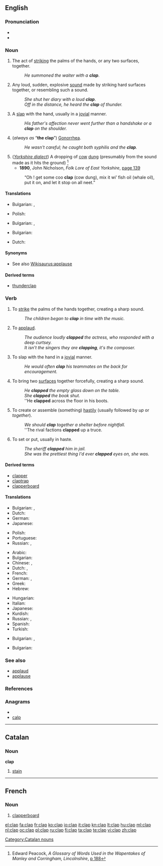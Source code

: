 ==English==

===Pronunciation===
* {{IPA|/klæp/}}
* {{rhymes|æp}}

===Noun===
{{en-noun}}

# The act of [[strike|striking]] the palms of the hands, or any two surfaces, together.
#: ''He summoned the waiter with a '''clap'''''.
# Any loud, sudden, explosive [[sound]] made by striking hard surfaces together, or resembling such a sound.
#: ''She shut her diary with a loud '''clap'''''.
#: ''Off in the distance, he heard the '''clap''' of thunder.''
# A [[slap]] with the hand, usually in a [[jovial]] manner.
#: ''His father's affection never went further than a handshake or a '''clap''' on the shoulder.''
# {{slang}} (''always as'' “'''the clap'''”) [[gonorrhea|Gonorrhea]].
#: ''He wasn't careful; he caught both syphilis and the '''clap'''.''
# (''[[w:Yorkshire_dialect|Yorkshire dialect]]'') A dropping of [[cow]] [[dung]] (presumably from the sound made as it hits the ground) <ref>Edward Peacock, ''A Glossary of Words Used in the Wapentakes of Manley and Corringham, Lincolnshire'', [http://books.google.com/books?id=c3oKAAAAIAAJ&pg=PA188&dq=clap&as_brr=1 p 188]</ref>
#* '''1890''', John Nicholson, ''Folk Lore of East Yorkshire'', [http://books.google.com/books?id=tw0naTcLHeMC&pg=PA139&dq=clap&as_brr=1&ei=pGvbRtu_E4SipgL0peiSCw page 139]
#: “Oh ! get some coo '''clap''' (cow dung), mix it wi’ fish oil (whale oil), put it on, and let it stop on all neet.”

====Translations====
{{trans-top|The act of [[strike|striking]] the palms of the hands, or any two surfaces, together}}
* Bulgarian: {{t|bg|пляскане|n}},  {{t|bg|ръкопляскане}}
{{trans-mid}}
* Polish: {{t|pl|klask|m}}
{{trans-bottom}}

{{trans-top|Any loud, sudden, explosive [[sound]]}}
* Bulgarian: {{t|bg|хлопване|n}},  {{t|bg|трясък|m}}
{{trans-mid}}
{{trans-bottom}}

{{trans-top|{{slang}} (''always as'' “'''the clap'''”) [[gonorrhea|Gonorrhea]]}}
* Bulgarian: {{t|bg|трипер|m}}
{{trans-mid}}
* Dutch: {{t+|nl|druiper}}
{{trans-bottom}}

====Synonyms====
* See also [[Wikisaurus:applause]]

====Derived terms====
* [[thunderclap]]

===Verb===
{{en-verb|clapp|ing}}
{{wikipedia|Clapping}}

# To [[strike]] the palms of the hands together, creating a sharp sound.
#: ''The children began to '''clap''' in time with the music.''
# To [[applaud]].
#: ''The audience loudly '''clapped''' the actress, who responded with a deep curtsey.''
#: ''It isn’t the singers they are '''clapping''', it's the composer.''
# To slap with the hand in a [[jovial]] manner.
#: ''He would often '''clap''' his teammates on the back for encouragement.''
# To bring two [[surface]]s together forcefully, creating a sharp sound.
#: ''He '''clapped''' the empty glass down on the table.''
#: ''She '''clapped''' the book shut.''
#: ''He '''clapped''' across the floor in his boots.
# To create or assemble (something) [[hastily]] (usually followed by ''up'' or ''together'').
#: ''We should '''clap''' together a shelter before nightfall.''
#: ''The rival factions '''clapped''' up a truce.
# To set or put, usually in haste.
#: ''The sheriff '''clapped''' him in jail.''
#: ''She was the prettiest thing I'd ever '''clapped''' eyes on, she was.''

====Derived terms====
* [[clapper]]
* [[claptrap]]
* [[clapperboard]]

====Translations====
{{trans-top|To strike the palms of the hands together}}
* Bulgarian: {{t|bg|пляскам}},  {{t|bg|ръкопляскам}}
* Dutch: {{t+|nl|klappen}}
* German: {{t+|de|klatschen}}
* Japanese: {{t|ja|手を叩く|tr=te wo tataku}}
{{trans-mid}}
* Polish: {{t|pl|klaskać}}
* Portuguese: {{t|pt|bater palmas}}
* Russian: {{t|ru|хлопать|tr=xlópat'}},  {{t|ru|хлопнуть|tr=xlópnut'|sc=Cyrl}}
{{trans-bottom}}

{{trans-top|To applaud by clapping the hands}}
* Arabic: {{t|ar|صفق|tr=Saffaqa}}
* Bulgarian: {{t+|bg|аплодирам}}
* Chinese: {{t-|cmn|拍手|tr=pāishǒu|sc=Hani}},  {{t-|cmn|鼓掌|tr=gǔzhǎng|sc=Hani}}
* Dutch: {{t+|nl|applaudisseren}}, {{t+|nl|klappen}}
* French: {{t+|fr|applaudir}}
* German: {{t+|de|klatschen}},  {{t+|de|applaudieren}}
* Greek: {{t+|el|χειροκροτώ}}
* Hebrew: {{t|he|מחא כפיים|tr=makhá kapayim}}
{{trans-mid}}
* Hungarian: {{t+|hu|tapsol}}
* Italian: {{t+|it|applaudire}}
* Japanese: {{t|ja|拍手する|tr=hakushu-suru}}
* Kurdish: {{t|ku|چه‌پڵه‌ لێدان|sc=ku-Arab}}
* Russian: {{t+|ru|аплодировать|tr=aplodírovat'}},  {{t|ru|хлопать|tr=xlópat'}}
* Spanish: {{t+|es|aplaudir}}
* Turkish: {{t|tr|şak}}
{{trans-bottom}}

{{trans-top|To bring two [[surface]]s together forcefully, creating a sharp sound}}
* Bulgarian: {{t|bg|хлопвам}},  {{t|bg|тряскам}}
{{trans-mid}}
{{trans-bottom}}

{{trans-top|To create or assemble (something) [[hastily]]}}
* Bulgarian: {{t|bg|скалъпвам}}
{{trans-mid}}
{{trans-bottom}}

{{trans-top|To set or put, usually in haste}}
{{trans-mid}}
{{trans-bottom}}

===See also===
* [[applaud]]
* [[applause]]

===References===
<references/>

===Anagrams===
* {{alphagram|aclp}}
* [[calp#English|calp]]

----

{{attention|ca}}
==Catalan==

===Noun===
'''clap'''

# [[stain]]

[[Category:Catalan nouns]]
----
==French==

===Noun===
{{fr-noun|m}}

# [[clapperboard]]

[[el:clap]]
[[fa:clap]]
[[fr:clap]]
[[ko:clap]]
[[io:clap]]
[[it:clap]]
[[kn:clap]]
[[lt:clap]]
[[hu:clap]]
[[ml:clap]]
[[nl:clap]]
[[oc:clap]]
[[pl:clap]]
[[ru:clap]]
[[fi:clap]]
[[ta:clap]]
[[te:clap]]
[[vi:clap]]
[[zh:clap]]